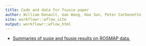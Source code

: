 ```yaml
---
title: Code and data for fsusie paper
author: William Denault, Gao Wang, Hao Sun, Peter Carbonetto
site: workflowr::wflow_site
output: workflowr::wflow_html
---
```


+ [Summaries of susie and fsusie results on ROSMAP data.](rosmap.html)
